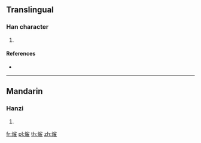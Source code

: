 {{character info/new}}
==Translingual==

===Han character===
{{Han char|rn=86|rad=火|as=10|sn=14|four=|canj=FFOG|ids=⿰火雀}}

# {{defn|Han|sort=火10}}

====References====
* {{Han ref|kx=0680.330|dkj=19344|hdz=32228.120|uh=71A6|ud=29094}}

----

==Mandarin==

===Hanzi===
{{cmn-hanzi|pin=[[jué]] ([[jue2]])|wg=chüeh<sup>2</sup>}}

# {{defn|lang=cmn|sort=火10}}

[[fr:熦]]
[[pl:熦]]
[[th:熦]]
[[zh:熦]]